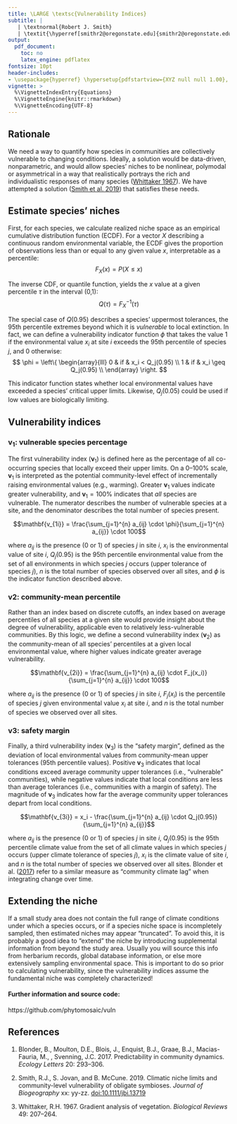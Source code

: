 ```yaml
---
title: \LARGE \textsc{Vulnerability Indices}
subtitle: |
   | \textnormal{Robert J. Smith}
   | \textit{\hyperref[smithr2@oregonstate.edu]{smithr2@oregonstate.edu}}
output:
  pdf_document:
    toc: no
    latex_engine: pdflatex
fontsize: 10pt
header-includes:
- \usepackage{hyperref} \hypersetup{pdfstartview={XYZ null null 1.00}, colorlinks = true, linkcolor = red, urlcolor = red}
vignette: >
  %\VignetteIndexEntry{Equations}
  %\VignetteEngine{knitr::rmarkdown}
  %\VignetteEncoding{UTF-8}
---
```


## Rationale

We need a way to quantify how species in communities are collectively vulnerable to changing conditions.  Ideally, a solution would be data-driven, nonparametric, and would allow species' niches to be nonlinear, polymodal or asymmetrical in a way that realistically portrays the rich and individualistic responses of many species ([Whittaker 1967](#references)).  We have attempted a solution ([Smith et al. 2019](#references)) that satisfies these needs.

## Estimate species' niches

First, for each species, we calculate realized niche space as an empirical cumulative distribution function (ECDF).  For a vector *X* describing a continuous random environmental variable, the ECDF gives the proportion of observations less than or equal to any given value *x*, interpretable as a percentile:
$$F_X (x)=P(X \leq x)$$

The inverse CDF, or quantile function, yields the *x* value at a given percentile $\tau$ in the interval (0,1):
$$Q(\tau)=F_X^{-1}(\tau)$$

The special case of $Q(0.95)$ describes a species' uppermost tolerances, the 95th percentile extremes beyond which it is *vulnerable* to local extinction.  In fact, we can define a vulnerability indicator function $\phi$ that takes the value 1 if the environmental value $x_i$ at site *i* exceeds the 95th percentile of species *j*, and 0 otherwise:
$$
\phi = 
\left\{
\begin{array}{lll}
      0 & if & x_i < Q_j(0.95) \\
      1 & if & x_i \geq Q_j(0.95) \\
\end{array} 
\right.
$$

This indicator function states whether local environmental values have exceeded a species' critical upper limits.  Likewise, $Q_j(0.05)$ could be used if low values are biologically limiting.


## Vulnerability indices


### $\mathbf v_1$: vulnerable species percentage

The first vulnerability index ($\mathbf v_1$) is defined here as the percentage of all co-occurring species that locally exceed their upper limits.  On a 0–100% scale, $\mathbf v_1$ is interpreted as the potential community-level effect of incrementally raising environmental values (e.g., warming).  Greater $\mathbf v_1$ values indicate greater vulnerability, and $\mathbf v_1 = 100\%$ indicates that *all* species are vulnerable.  The numerator describes the number of vulnerable species at a site, and the denominator describes the total number of species present.

$$\mathbf{v_{1i}} = \frac{\sum_{j=1}^{n} a_{ij} \cdot \phi}{\sum_{j=1}^{n} a_{ij}} \cdot 100$$

where $a_{ij}$ is the presence (0 or 1) of species *j* in site *i*,  $x_i$ is the environmental value of site *i*, $Q_j(0.95)$ is the 95th percentile environmental value from the set of all environments in which species *j* occurs (upper tolerance of species *j*), *n* is the total number of species observed over all sites, and  $\phi$ is the indicator function described above.


### v2: community-mean percentile

Rather than an index based on discrete cutoffs, an index based on average percentiles of all species at a given site would provide insight about the degree of vulnerability, applicable even to relatively less-vulnerable communities.  By this logic, we define a second vulnerability index ($\mathbf v_2$) as the community-mean of all species' percentiles at a given local environmental value, where higher values indicate greater average vulnerability.

$$\mathbf{v_{2i}} = \frac{\sum_{j=1}^{n} a_{ij} \cdot F_j(x_i)}{\sum_{j=1}^{n} a_{ij}} \cdot 100$$

where $a_{ij}$ is the presence (0 or 1) of species *j* in site *i*, $F_j(x_i)$ is the percentile of species *j* given environmental value $x_i$ at site *i*, and *n* is the total number of species we observed over all sites.


### v3: safety margin

Finally, a third vulnerability index ($\mathbf v_3$) is the "safety margin", defined as the deviation of local environmental values from community-mean upper tolerances (95th percentile values).  Positive $\mathbf v_3$ indicates that local conditions exceed average community upper tolerances (i.e., "vulnerable" communities), while negative values indicate that local conditions are less than average tolerances (i.e., communities with a margin of safety).  The magnitude of $\mathbf v_3$ indicates how far the average community upper tolerances depart from local conditions.

$$\mathbf{v_{3i}} = x_i - \frac{\sum_{j=1}^{n} a_{ij} \cdot Q_j(0.95)}{\sum_{j=1}^{n} a_{ij}}$$

where $a_{ij}$ is the presence (0 or 1) of species *j* in site *i*, $Q_j(0.95)$ is the 95th percentile climate value from the set of all climate values in which species *j* occurs (upper climate tolerance of species *j*),  $x_i$ is the climate value of site *i*, and *n* is the total number of species we observed over all sites.  Blonder et al. ([2017](#references)) refer to a similar measure as "community climate lag" when integrating change over time.


## Extending the niche

If a small study area does not contain the full range of climate conditions under which a species occurs, or if a species niche space is incompletely sampled, then estimated niches may appear "truncated".  To avoid this, it is probably a good idea to "extend" the niche by introducing supplemental information from beyond the study area.  Usually you will source this info from herbarium records, global database information, or else more extensively sampling environmental space.  This is important to do so prior to calculating vulnerability, since the vulnerability indices assume the fundamental niche was completely characterized!


#### Further information and source code: 

https://github.com/phytomosaic/vuln


## References
1.   Blonder, B., Moulton, D.E., Blois, J., Enquist, B.J., Graae, B.J., Macias-Fauria, M., \dots, Svenning, J.C. 2017. Predictability in community dynamics. *Ecology Letters* 20: 293–306.  

1.	Smith, R.J., S. Jovan, and B. McCune. 2019. Climatic niche limits and community-level vulnerability of obligate symbioses. *Journal of Biogeography* xx: yy-zz. [doi:10.1111/jbi.13719](https://doi.org/10.1111/jbi.13719){target="_blank"}  

1.	Whittaker, R.H. 1967. Gradient analysis of vegetation. *Biological Reviews* 49: 207–264.